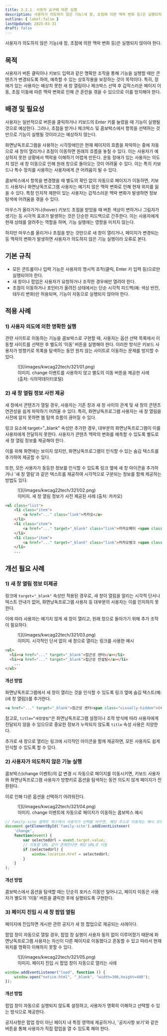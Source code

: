 ```yaml
---
title: 3.2.1. 사용자 요구에 따른 실행
description: 사용자가 의도하지 않은 기능(새 창, 초점에 의한 맥락 변화 등)은 실행되지 않아야 한다.
outline: { label:false }
lastUpdated: 2025-03-31
draft: false
---
```


<Aside title="검사 항목">
사용자가 의도하지 않은 기능(새 창, 초점에 의한 맥락 변화 등)은 실행되지 않아야 한다.
</Aside>

## 목적
사용자가 버튼 클릭이나 키보드 입력과 같은 명확한 조작을 통해 기능을 실행할 때만 콘텐츠가 변경되도록 하여, 예측할 수 있는 상호작용을 보장하는 것이 목적이다. 특히, 장애가 있는 사용자는 예상치 못한 새 창 열림이나 체크박스 선택 후 갑작스러운 페이지 이동, 초점 이동에 따른 맥락 변화로 인해 큰 혼란을 겪을 수 있으므로 이를 방지해야 한다.

##	배경 및 필요성
사용자는 일반적으로 버튼을 클릭하거나 키보드의 Enter 키를 눌렀을 때 기능이 실행될 것으로 예상한다. 그러나, 초점을 받거나 체크박스 및 콤보박스에서 항목을 선택하는 것만으로 기능이 실행될 것이라고는 예상하지 않는다.

화면낭독프로그램을 사용하는 시각장애인은 현재 페이지의 흐름을 파악하는 중에 자동으로 새 창이 열리거나 초점이 이동하면 원래의 흐름을 놓칠 수 있다. 이는 사용자가 예상하지 못한 상황에서 맥락을 이해하기 어렵게 만든다. 운동 장애가 있는 사용자는 의도치 않은 새 창 이동으로 인해 원래 창으로 돌아오는 것이 어려울 수 있다. 이는 특히 키보드나 특수 장치를 사용하는 사용자에게 큰 어려움이 될 수 있다.

콤보박스에서 항목을 변경했을 때 별도의 확인 없이 자동으로 페이지가 이동하면, 키보드 사용자나 화면낭독프로그램 사용자는 예기치 않은 맥락 변화로 인해 현재 위치를 잃을 수 있다. 특정 인지적 제한이 있는 사용자는 갑작스러운 맥락 변화가 발생하면 정보 탐색에 어려움을 겪을 수 있다.

마우스가 올라가거나(hover) 키보드 초점을 받았을 때 버튼 색상이 변하거나 그림자가 생기는 등 시각적 효과가 발생하는 것은 단순한 피드백으로 간주한다. 이는 사용자에게 현재 상태를 알려주는 역할을 하며, 기능 실행에는 영향을 미치지 않는다.

하지만 마우스를 올리거나 초점을 받는 것만으로 새 창이 열리거나, 페이지가 변경되는 등 맥락의 변화가 발생하면 사용자가 의도하지 않은 기능 실행이라 오류로 본다.

##	기본 규칙
- 모든 콘트롤이나 입력 기능은 사용자의 명시적 조작(클릭, Enter 키 입력 등)으로만 실행되어야 한다.
- 새 창이나 팝업은 사용자가 요청하거나 조작한 경우에만 열려야 한다.
- 초점이 이동하거나 포인터가 올려진 상태에서는 단순 시각적 피드백(예: 색상 반전, 테두리 변화)만 허용되며, 기능이 자동으로 실행되지 않아야 한다.

## 적용 사례

### 1)	사용자 의도에 의한 명확한 실행
관련 사이트로 이동하는 기능을 콤보박스로 구현할 때, 사용자는 옵션 선택 목록에서 이동할 사이트를 선택한 후 별도의 ‘이동’ 버튼을 실행해야 한다. 이러한 방식은 키보드 사용자가 방향키로 목록을 탐색하는 동안 원치 않는 사이트로 이동하는 문제를 방지할 수 있다.

<figure>
	![](/images/kwcag22tech/321/01.png)
	<figcaption>이미지. change 이벤트를 사용하지 않고 별도의 이동 버튼을 제공한 사례 (출처: 식의약데이터포털)</figcaption>
</figure>

### 2) 새 창 열림 정보 사전 제공
새 창에서 콘텐츠가 열릴 경우, 사용자는 기존 창과 새 창 사이의 관계 및 새 창의 콘텐츠 연관성을 쉽게 파악하기 어려울 수 있다. 특히, 화면낭독프로그램 사용자는 새 창 열림을 사전에 알지 못하면 웹 탐색 흐름이 끊어질 수 있다.

링크 요소에 target="_blank" 속성만 추가한 경우, 대부분의 화면낭독프로그램이 이를 사용자에게 전달하지 못한다. 사용자가 콘텐츠 맥락의 변화를 예측할 수 있도록 별도로 새 창 열림 정보를 제공해야 한다.

이를 위해 화면에는 보이지 않지만, 화면낭독프로그램이 인식할 수 있는 숨김 텍스트를 추가하여 제공할 수 있다.

또한, 모든 사용자가 동등한 정보를 인식할 수 있도록 링크 옆에 새 창 아이콘을 추가하거나 '새 창 열림'과 같은 텍스트를 제공하여 시각적으로 구분되는 정보를 함께 제공하는 방법도 있다.

<figure>
	![](/images/kwcag22tech/321/02.png)
	<figcaption>이미지. 새 창 열림 정보가 사전 제공된 사례 (출처: 카카오)</figcaption>
</figure>

```html
<ul class="list">
	<li class="item">
		<a href="..." class="link">카카오</a>
	</li>
	<li class="item">
		<a href="..." target="_blank" class="link">카카오페이 <span class=" visually-hidden">(새창열림)</span></a>
	</li>
	<li class="item">
		<a href="..." target="_blank" class="link">카카오뱅크 <span class="visually-hidden">(새창열림)</span></a>
	</li>
	...
```

## 개선 필요 사례
### 1)	새 창 열림 정보 미제공
링크에 `target="_blank"` 속성만 적용된 경우로, 새 창이 열림을 알리는 시각적 단서나 텍스트 안내가 없어, 화면낭독프로그램 사용자 등 대부분의 사용자는 이를 인지하지 못한다.

이에 따라 사용자는 예기치 않게 새 창이 열리고, 원래 창으로 돌아가기 위해 추가 조작이 필요하다.

<figure>
	![](/images/kwcag22tech/321/03.png)
	<figcaption>이미지. 시각적인 단서 없이 새 창으로 열리는 링크를 사용한 예시</figcaption>
</figure>

```html
<ul>
  <li><a href="..." target="_blank">접근성 센터</a></li>
  <li><a href="..." target="_blank">접근성 컨설팅</a></li>
	...
</ul>
```

#### 개선 방법
화면낭독프로그램에서 새 창이 열리는 것을 인식할 수 있도록 링크 옆에 숨김 텍스트(예: (새 창 열림))를 추가한다.

```html
<a href="..." target="_blank">접근성 센터<span class="visually-hidden">(새 창 열림)</span></a>
```
참고로, `title=”새창열림”`은 화면낭독프로그램 설정이나 조작 방식에 따라 사용자에게 전달되지 않을 수 있으므로 중요한 정보가 누락되지 않도록 `title` 속성 사용은 지양한다. 

추가로 새 창으로 열리는 링크에 시각적인 아이콘을 함께 제공하면, 모든 사용자도 쉽게 인식할 수 있도록 할 수 있다.

### 2)	사용자가 의도하지 않은 기능 실행
콤보박스(change 이벤트)의 값 변경 시 자동으로 페이지를 이동시키면, 키보드 사용자와 화면낭독프로그램 사용자가 방향키로 옵션을 탐색하는 동안 의도치 않게 페이지가 전환된다.

이로 인해 다른 옵션을 선택하기 어려워진다.

<figure>
	![](/images/kwcag22tech/321/04.png)
	<figcaption>이미지. change 이벤트에 자동으로 페이지가 이동하는 콤보박스 예시</figcaption>
</figure>

```javascript {3}
// family-site 셀렉트 박스에서 사용자가 선택을 바꾸면, 해당 주소로 이동하는 예시 코드
document.getElementById('family-site').addEventListener(
	'change',
	function(event) {
		var selectedUrl = event.target.value;
		// 이동할 URL 값이 존재한다면 해당 URL로 이동
		if (selectedUrl) {
			window.location.href = selectedUrl;
		}
	}
);
```

#### 개선 방법
콤보박스에서 옵션을 탐색할 때는 단순히 포커스 이동만 일어나고, 페이지 이동은 사용자가 별도의 '이동' 버튼을 클릭한 후에 실행되도록 구현한다.

### 3)	페이지 진입 시 새 창 팝업 열림
페이지에 진입하면 게시판 관련 공지가 새 창 팝업으로 제공되는 사례이다.

팝업 창이 자동으로 열릴 경우, 팝업 창 실행이 사용자 동의 없이 이루어졌기 때문에 화면낭독프로그램 사용자는 자신이 다른 페이지로 이동했다고 혼동할 수 있고 따라서 현재 위치를 명확히 이해하지 못할 수 있다. 

<figure>
	![](/images/kwcag22tech/321/05.png)
	<figcaption>이미지. 페이지 진입 시 팝업 창이 자동으로 열리는 사례</figcaption>
</figure>

```javascript
window.addEventListener("load", function () {
	window.open("notice.html", "_blank", "width=300,height=400");
});
```

#### 개선 방법
팝업 창이 자동으로 실행되지 않도록 설정하고, 사용자가 명확히 이해하고 선택할 수 있는 방식으로 제공한다.

공지사항은 팝업 창이 아닌 페이지 내 특정 영역에 제공하거나, '공지사항 보기'와 같은 버튼을 통해 사용자가 직접 팝업을 열 수 있도록 해야 한다.
